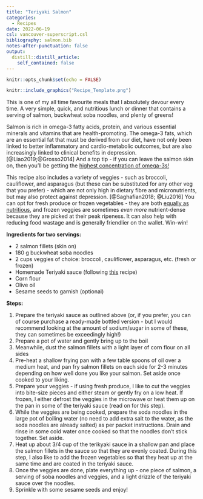 ```yaml
---
title: "Teriyaki Salmon"
categories:
  - Recipes
date: 2022-06-19
csl: vancouver-superscript.csl
bibliography: salmon.bib
notes-after-punctuation: false
output:
  distill::distill_article:
    self_contained: false
---
```



```r
knitr::opts_chunk$set(echo = FALSE)
```

```r
knitr::include_graphics("Recipe_Template.png")
```

This is one of my all time favourite meals that I absolutely devour every time. A very simple, quick, and nutritious lunch or dinner that contains a serving of salmon, buckwheat soba noodles, and plenty of greens!

Salmon is rich in omega-3 fatty acids, protein, and various essential minerals and vitamins that are health-promoting. The omega-3 fats, which are an essential fat that must be derived from our diet, have not only been linked to better inflammatory and cardio-metabolic outcomes, but are also increasingly linked to clinical benefits in depression. [@Liao2019;@Grosso2014] And a top tip - if you can leave the salmon skin on, then you'll be getting the [highest concentration of omega-3s!](https://www.healthline.com/health/salmon-skin#health-benefits)

This recipe also includes a variety of veggies - such as broccoli, cauliflower, and asparagus (but these can be substituted for any other veg that you prefer) - which are not only high in dietary fibre and micronutrients, but may also protect against depression. [@Saghafian2018; @Liu2016] You can opt for fresh produce or frozen vegetables - they are both [equally as nutritious](https://www.sciencedirect.com/science/article/pii/S0889157517300418), and frozen veggies are sometimes *even more* nutrient-dense because they are picked at their peak ripeness. It can also help with reducing food wastage and is generally friendlier on the wallet. Win-win!

**Ingredients for two servings:**

* 2 salmon fillets (skin on)
* 180 g buckwheat soba noodles
* 2 cups veggies of choice: broccoli, cauliflower, asparagus, etc. (fresh or frozen)
* Homemade Teriyaki sauce (following [this](https://www.youtube.com/watch?v=XKN9y5i7ZP8) recipe)
* Corn flour 
* Olive oil 
* Sesame seeds to garnish (optional)

**Steps:**

1. Prepare the teriyaki sauce as outlined above (or, if you prefer, you can of course purchase a ready-made bottled version - but I would recommend looking at the amount of sodium/sugar in some of these, they can sometimes be exceedingly high!)
2. Prepare a pot of water and gently bring up to the boil 
2. Meanwhile, dust the salmon fillets with a light layer of corn flour on all sides
3. Pre-heat a shallow frying pan with a few table spoons of oil over a medium heat, and pan fry salmon fillets on each side for 2-3 minutes depending on how well done you like your salmon. Set aside once cooked to your liking.
5. Prepare your veggies - if using fresh produce, I like to cut the veggies into bite-size pieces and either steam or gently fry on a low heat. If frozen, I either defrost the veggies in the microwave or heat them up on the pan in some of the teriyaki sauce (read on for this step).
6. While the veggies are being cooked, prepare the soda noodles in the large pot of boiling water (no need to add extra salt to the water, as the soda noodles are already salted) as per packet instructions. Drain and rinse in some cold water once cooked so that the noodles don't stick together. Set aside.
7. Heat up about 3/4 cup of the terikyaki sauce in a shallow pan and place the salmon fillets in the sauce so that they are evenly coated. During this step, I also like to add the frozen vegetables so that they heat up at the same time and are coated in the teriyaki sauce.
8. Once the veggies are done, plate everything up - one piece of salmon, a serving of soba noodles and veggies, and a light drizzle of the teriyaki sauce over the noodles.
9. Sprinkle with some sesame seeds and enjoy!

